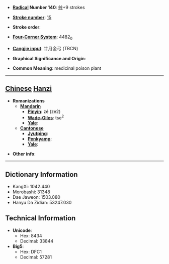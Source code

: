 * '''[[Wiktionary:Chinese radical index| Radical]] Number 140''': [[Wiktionary:Chinese radical index 艸|艸]]+9 strokes

* '''[[Wiktionary:Chinese total strokes index|Stroke number]]''': [[Wiktionary:Chinese total strokes index 15|15]]

* '''Stroke order''': 

* '''[[Wiktionary:Chinese four corner index|Four-Corner System]]''': 4482<sub>0</sub>

* '''[[Wiktionary:Chinese Cangjie index|Cangjie input]]''': 廿月金弓 (TBCN)

* '''Graphical Significance and Origin''': 

* '''Common Meaning''': medicinal poison plant

----

== [[Chinese]] [[Hanzi]] ==

* '''Romanizations'''
** '''[[Mandarin]]'''
*** '''[[Pinyin]]''': zé (ze2)
*** '''[[Wade-Giles]]''': tse<sup>2</sup>
*** '''[[Yale]]''': 
** '''[[Cantonese]]'''
*** '''[[Jyutping]]''':
*** '''[[Penkyamp]]''': 
*** '''[[Yale]]''': 

* '''Other info''': 

----

== Dictionary Information ==

* KangXi: 1042.440
* Morobashi: 31348
* Dae Jaweon: 1503.080
* Hanyu Da Zidian: 53247.030

== Technical Information ==

* '''Unicode''':
** Hex: 8434
** Decimal: 33844
* '''Big5''':
** Hex: DFC1
** Decimal: 57281